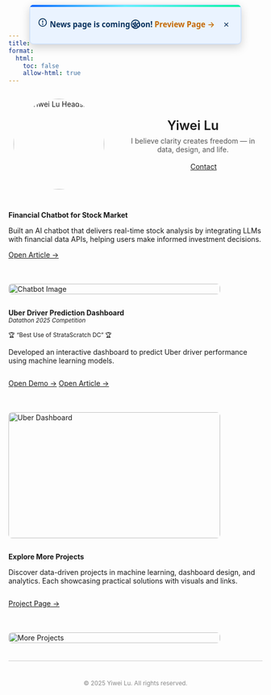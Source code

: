```yaml
---
title: ""
format:
  html: 
    toc: false
    allow-html: true
---
```


<!-- ===== Announcement (overlay on navbar center) ===== -->
<div id="announce" class="announce-on-nav" role="dialog" aria-label="Site announcement" hidden>
  <!-- 内联 SVG 图标（信息提示） -->
  <svg class="icon" viewBox="0 0 24 24" aria-hidden="true">
    <circle cx="12" cy="12" r="9" fill="none" stroke="currentColor" stroke-width="2"/>
    <line x1="12" y1="8"  x2="12" y2="12" stroke="currentColor" stroke-width="2" stroke-linecap="round"/>
    <circle cx="12" cy="16" r="1.5" fill="currentColor"/>
  </svg>
  <strong> News page is coming soon! </strong>
  <a href="news.html" target="_self">Preview Page →</a>
  <button class="ann-close" type="button" aria-label="Dismiss">×</button>
</div>

<!-- Minimized (reopen) icon only -->
<div id="ann-toggle" class="announce-on-nav minimized noframe" role="button"
     aria-label="Open announcement" title="Open announcement" hidden>
  <svg class="icon" viewBox="0 0 24 24" aria-hidden="true">
    <circle cx="12" cy="12" r="9" fill="none" stroke="currentColor" stroke-width="2"/>
    <line x1="12" y1="7" x2="12" y2="13" stroke="currentColor" stroke-width="2" stroke-linecap="round"/>
    <circle cx="12" cy="17" r="1.6" fill="currentColor"/>
  </svg>
</div>

<style>
  .announce-on-nav{
    position: fixed;
    left: 50%;
    top: var(--ann-center-y, 48px);
    transform: translate(-50%, -50%);
    z-index: 9999;

    display: inline-flex; align-items: center; justify-content: center; gap: .6em;
    color: #07315c;
    font: 500 0.95rem/1.3 system-ui, -apple-system, Segoe UI, Roboto, Arial, sans-serif;
    min-height: 44px; padding: .6em 1em;
    border: 1px solid #bfd9ff; border-radius: .5em;
    box-shadow: 0 6px 18px rgba(0,0,0,.18);
    white-space: nowrap; pointer-events: auto;

    background:
      linear-gradient(90deg,#0061ff 0%,#60efff 45%,#00f5a0 100%) top/100% 4px no-repeat,
      #eaf3ff;
  }
  .announce-on-nav a{ color:#c46800; font-weight:600; text-decoration:none; }
  .announce-on-nav a:hover{ text-decoration:underline; }
  .announce-on-nav .ann-close{
    margin-left:.25em; inline-size:28px; block-size:28px;
    border:0; border-radius:50%; background:transparent; color:inherit;
    font-size:1.2rem; line-height:1; cursor:pointer;
  }
  .announce-on-nav .ann-close:hover{ background:rgba(0,0,0,.08); }
  .announce-on-nav .icon{ width:20px; height:20px; flex:0 0 20px; }

  .announce-on-nav.minimized.noframe{
    background: transparent;
    border: 0;
    box-shadow: none;
    padding: 0;
    inline-size: 36px; block-size: 36px;
    border-radius: 50%;
    display: inline-flex;
    align-items: center;
    justify-content: center;
    cursor: pointer;
  }
  .announce-on-nav.minimized.noframe .icon{
    width: 22px; height: 22px;
  }
  @media (prefers-reduced-motion: no-preference){
    .announce-on-nav.minimized.noframe .icon{
      transition: transform .12s ease, opacity .12s ease;
    }
  }
  .announce-on-nav.minimized.noframe:hover .icon{
    transform: scale(1.06); opacity: .95;
  }

  /* 深色模式 */
  @media (prefers-color-scheme: dark){
    .announce-on-nav{
      border-color:#294b73;
      background:
        linear-gradient(90deg,#3aa0ff 0%,#60efff 45%,#00f5a0 100%) top/100% 4px no-repeat,
        #0e2742;
      color:#e6f0ff;
    }
    .announce-on-nav a{ color:#ffb662; }
    .announce-on-nav .ann-close:hover{ background:rgba(255,255,255,.10); }
    .announce-on-nav.minimized.noframe{ background: transparent; }
  }
</style>

<script>
(() => {
  const VERSION = '2025-08-28-overlay-v1-svg-bgstrip';
  const KEY = 'announce:dismissed';
  const bar  = document.getElementById('announce');
  const pill = document.getElementById('ann-toggle');

  function navEl(){
    return document.getElementById('quarto-header')
        || document.querySelector('header.navbar')
        || document.querySelector('.navbar.navbar-expand')
        || document.querySelector('header.site-header');
  }
  function positionOverNavbar(){
    const nav = navEl();
    const rect = nav ? nav.getBoundingClientRect() : { top: 0, height: 96 };
    const y = rect.top + rect.height / 2;
    document.documentElement.style.setProperty('--ann-center-y', `${y}px`);
  }

  try {
    const dismissed = localStorage.getItem(KEY);
    if (dismissed !== VERSION){
      bar.hidden = false; pill.hidden = true;
      document.documentElement.classList.add('ann-open');
    }
    else {
      bar.hidden = true; pill.hidden = false;
      document.documentElement.classList.remove('ann-open');
    }
  } catch { bar.hidden = false; }

  bar.querySelector('.ann-close').addEventListener('click', () => {
    bar.hidden = true; pill.hidden = false;
    document.documentElement.classList.remove('ann-open');
    try{ localStorage.setItem(KEY, VERSION);}catch{}
    positionOverNavbar();
  });
  pill.addEventListener('click', () => {
    bar.hidden = false; pill.hidden = true;
    document.documentElement.classList.add('ann-open');
    try{ localStorage.removeItem(KEY);}catch{}
    positionOverNavbar();
  });

  const nav = navEl();
  if (nav && 'ResizeObserver' in window) new ResizeObserver(positionOverNavbar).observe(nav);
  window.addEventListener('scroll', positionOverNavbar, { passive:true });
  window.addEventListener('resize', positionOverNavbar);
  window.addEventListener('load', positionOverNavbar);
  positionOverNavbar();
})();
</script>


```{=html}
<!-- Profile Section -->
<div style="display:flex; flex-wrap:wrap; align-items:center; gap:2em; max-width:900px; margin:2em auto;">
  <!-- Avatar -->
  <div class="avatar-wrapper" style="flex:0 0 200px; text-align:center;">
    <a href="about.html" title="About Me">
      <img src="images/Headshot.jpg" alt="Yiwei Lu Headshot" class="avatar" style="border-radius:50%; width:180px; height:auto;">
    </a>
  </div>

  <!-- Right Side: Name + Motto + Buttons -->
  <div style="flex:1; text-align:center;">
    <span class="name" data-text="Yiwei Lu" style="font-size:1.8em; font-weight:600;">Yiwei Lu</span><br>
    <span class="motto" style="display:block; margin:0.5em 0 1.2em; color:#555;">
      I believe clarity creates freedom — in data, design, and life.
    </span>

    <!-- Buttons directly under motto -->
    <div class="connect-container" style="display:flex; flex-wrap:wrap; gap:1em; justify-content:center; margin-top:1em;">
      <a href="https://www.linkedin.com/in/yiwei-lu78" class="btn" target="_blank">
        <i class="bi bi-linkedin"></i>
      </a>
      <a href="https://wa.me/6266736276" class="btn" target="_blank">
        <i class="bi bi-whatsapp"></i>
      </a>
      <a href="mailto:yiweilu36@uci.edu" class="btn">
        <i class="bi bi-envelope"></i>
      </a>
      <a href="contact.html" class="btn">
        <i class="bi bi-card-text"></i> Contact
      </a>
    </div>
  </div>
</div>
```


::: { .project-card style="display: flex; flex-wrap: wrap; gap: 1.5em; align-items: flex-start;" markdown="1" }

<!-- Left Text -->
<div style="flex: 1;" markdown="1">
**Financial Chatbot for Stock Market**

Built an AI chatbot that delivers real-time stock analysis by integrating LLMs with financial data APIs, helping users make informed investment decisions.

<div style="margin-top: 1em;">
  [Open Article →](https://medium.com/@dylankl_74733/revolutionizing-stock-market-insights-the-financial-chatbot-that-empowers-investors-d1d8197e6c13){.btn}
</div>
</div>

<!-- Right Pic -->
<div style="flex: 0 0 420px;">
  <img src="images/financial-chatbot1.gif"
       alt="Chatbot Image"
       style="width: 100%; height: auto; border-radius: 0.5em;" />
</div>

:::

::: {.project-card}
<div style="display: flex; flex-wrap: wrap; gap: 1.5em; align-items: flex-start;" markdown="1">

<!-- Left Contents -->
<div style="flex: 1;" markdown="1">
**Uber Driver Prediction Dashboard**  
<small><em>Datathon 2025 Competition</em></small>  

<small>🏆 “Best Use of StrataScratch DC” 🏆</small>


Developed an interactive dashboard to predict Uber driver performance using machine learning models.  

<div style="margin-top: 1em; display: flex; gap: 0.8em;">
  <a href="https://syntax3rr0r1.netlify.app/" class="btn" target="_blank">Open Demo →</a>
  <a href="https://devpost.com/software/uber-driver-conversion-analysis" class="btn" target="_blank">Open Article →</a>
</div>
</div>

<!-- Right Pic -->
<div style="flex: 0 0 420px;">
  <img src="images/datathon.jpg"
       alt="Uber Dashboard"
       style="width: 100%; height: 250px; border-radius: 0.5em;" />
</div>

</div>
::: 

::: {.project-card}
<div style="display: flex; flex-wrap: wrap; gap: 1.5em; align-items: flex-start;" markdown="1">

<!-- Left Contents -->
<div style="flex: 1;" markdown="1">
**Explore More Projects**  

Discover data-driven projects in machine learning, dashboard design, and analytics. Each showcasing practical solutions with visuals and links.

<div style="margin-top: 1em; display: flex; gap: 0.8em;">
  <a href="https://lywww88.github.io/projects/project.qmd" class="btn">Project Page →</a>

</div>
</div>

<!-- Right Pic -->
<div style="flex: 0 0 420px;">
  <img src="images/project.jpg"
       alt="More Projects"
       style="width: 100%; height: auto; border-radius: 0.5em;" />
</div>

</div>
:::

<div aria-hidden="true" style="border-top: 1px solid #ccc; margin: 1.5em 0;"></div>

<p style="text-align: center; color: #888; font-size: 0.85em; margin-top: 3em;">
  © 2025 Yiwei Lu. All rights reserved.
</p>
